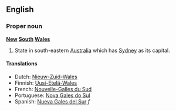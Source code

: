 ==English==
===Proper noun===
'''[[New]] [[South]] [[Wales]]'''

# State in south-eastern [[Australia]] which has [[Sydney]] as its capital.

====Translations====
*Dutch: [[Nieuw-Zuid-Wales]]
*Finnish: [[Uusi-Etelä-Wales]]
*French: [[Nouvelle-Galles du Sud]]
*Portuguese: [[Nova Gales do Sul]]
*Spanish: [[Nueva Gales del Sur]] ''f''